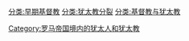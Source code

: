 [[分类:早期基督教|分类:早期基督教]]
[[分类:犹太教分裂|分类:犹太教分裂]]
[[Category:罗马帝国境内的犹太人和犹太教|Category:罗马帝国境内的犹太人和犹太教]]
[[分类:基督教与犹太教|分类:基督教与犹太教]]